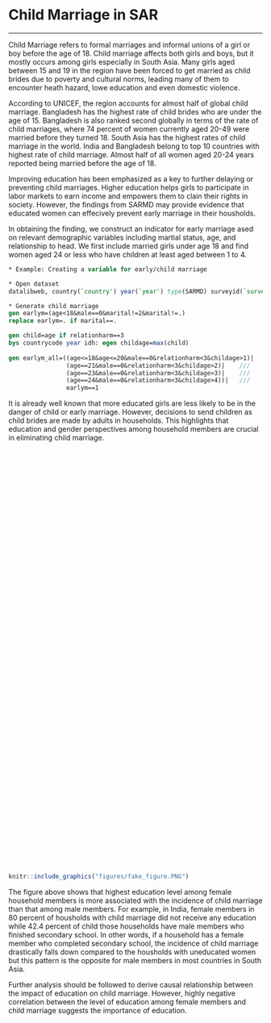 # Child Marriage in SAR
***

Child Marriage refers to formal marriages and informal unions of a girl or boy before the age of 18. Child marriage affects both girls and boys, but it mostly occurs among girls especially in South Asia. Many girls aged between 15 and 19 in the region have been forced to get married as child brides due to poverty and cultural norms, leading many of them to encounter heath hazard, lowe education and even domestic violence. 

According to UNICEF, the region accounts for almost half of global child marriage. Bangladesh has the highest rate of child brides who are under the age of 15. Bangladesh is also ranked second globally in terms of the rate of child marriages, where 74 percent of women currently aged 20-49 were married before they turned 18. South Asia has the highest rates of child marriage in the world. India and Bangladesh belong to top 10 countries with highest rate of child marriage. Almost half of all women aged 20-24 years reported being married before the age of 18.

Improving education has been emphasized as a key to further delaying or preventing child marriages. Higher education helps girls to participate in labor markets to earn income and empowers them to clain their rights in society. However, the findings from SARMD may provide evidence that educated women can effecively prevent early marriage in their housholds. 

In obtaining the finding, we construct an indicator for early marriage ased on relevant demographic variables including martial status, age, and relationship to head. We first include married girls under age 18 and find women aged 24 or less who have children at least aged between 1 to 4. 

```stata
* Example: Creating a variable for early/child marriage

* Open dataset
datalibweb, country(`country') year(`year') type(SARMD) surveyid(`surveyid') clear 

* Generate child marriage
gen earlym=(age<18&male==0&marital!=2&marital!=.)
replace earlym=. if marital==.

gen child=age if relationharm==3
bys countrycode year idh: egen childage=max(child)
 
gen earlym_all=((age<=18&age<=20&male==0&relationharm<3&childage>1)|	///
				(age==21&male==0&relationharm<3&childage>2)|	///
				(age==23&male==0&relationharm<3&childage>3)|	///
				(age==24&male==0&relationharm<3&childage>4))|	///
				earlym==1
```

It is already well known that more educated girls are less likely to be in the danger of child or early marriage. However, decisions to send children as child brides are made by adults in households. This highlights that education and gender perspectives among household members are crucial in eliminating child marriage. 

<script type='text/javascript' src='https://tab.worldbank.org/javascripts/api/viz_v1.js'></script><div class='tableauPlaceholder' style='width: 700px; height: 827px;'><object class='tableauViz' width='700' height='827' style='display:none;'><param name='host_url' value='https%3A%2F%2Ftab.worldbank.org%2F' /> <param name='embed_code_version' value='3' /> <param name='site_root' value='&#47;t&#47;WBG' /><param name='name' value='SAR_MNA_NoteC&#47;1' /><param name='tabs' value='no' /><param name='toolbar' value='yes' /><param name='showAppBanner' value='false' /><param name='filter' value='iframeSizedToWindow=true' /></object></div>

```{r NoteCdash1,  echo=FALSE, fig.cap = "Early Marriage and Education Level of Household Members", out.height='10%', fig.align = 'left'}
knitr::include_graphics("figures/fake_figure.PNG")
```

The figure above shows that highest education level among female household members is more associated with the incidence of child marriage than that among male members. For example, in India, female members in 80 percent of housholds with child marriage did not receive any education while 42.4 percent of child those households have male members who finished secondary school. In other words, if a household has a female member who completed secondary school, the incidence of child marriage drastically falls down compared to the housholds with uneducated women but this pattern is the opposite for male members in most countries in South Asia. 

Further analysis should be followed to derive causal relationship between the impact of education on child marriage. However, highly negative correlation between the level of education among female members and child marriage suggests the importance of education. 





